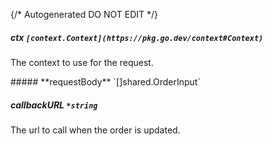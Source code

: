 {/* Autogenerated DO NOT EDIT  */}

##### **ctx** `[context.Context](https://pkg.go.dev/context#Context)`
The context to use for the request.

<Collapsible>
    ##### **requestBody** `[]shared.OrderInput`
    <Collapsible.Break/>
    <OrderInput/>
</Collapsible>

##### **callbackURL** `*string`
The url to call when the order is updated.

